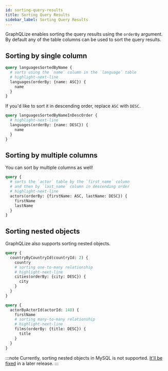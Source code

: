 ```yaml
---
id: sorting-query-results
title: Sorting Query Results
sidebar_label: Sorting Query Results
---
```


GraphQLize enables sorting the query results using the `orderBy` argument. By default any of the table columns can be used to sort the query results. 


## Sorting by single column

```graphql
query languagesSortedByName {
  # sorts using the `name` column in the `language` table
  # highlight-next-line
  languages(orderBy: {name: ASC}) {
    name
  }
}
```

If you'd like to sort it in descending order, replace `ASC` with `DESC`. 

```graphql
query languagesSortedByNameInDescOrder {
  # highlight-next-line
  languages(orderBy: {name: DESC}) {
    name
  }
}
```

## Sorting by multiple columns

You can sort by multiple columns as well!


```graphql
query {
  # sorts the `actor` table by the `first_name` column 
  # and then by `last_name` column in descending order
  # highlight-next-line
  actors(orderBy: {firstName: ASC, lastName: DESC}) {
    firstName
    lastName
  }
}
```

## Sorting nested objects

GraphQLize also supports sorting nested objects. 

```graphql
query {
  countryByCountryId(countryId: 2) {
    country
    # sorting one-to-many relationship
    # highlight-next-line
    cities(orderBy: {city: DESC}) {
      city
    }
  }
}
```

```graphql
query {
  actorByActorId(actorId: 148) {
    firstName
    # sorting many-to-many relationship
    # highlight-next-line
    films(orderBy: {title: DESC}) {
      title
    }
  }
}
```

:::note
Currently, sorting nested objects in MySQL is not supported. [It'll be fixed](https://github.com/graphqlize/graphqlize/issues/52) in a later release. 
:::